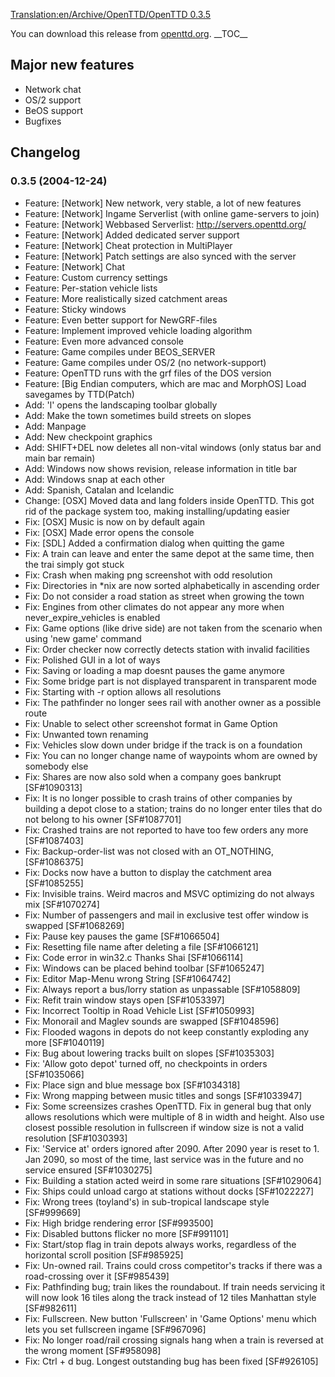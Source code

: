 [[Translation:en/Archive/OpenTTD/OpenTTD 0.3.5]]

{{en/Development/OTTDVersions}}
{{en/Archive/OpenTTD/Release|prev=en/Archive/OpenTTD/OpenTTD 0.3.4|next=en/Archive/OpenTTD/OpenTTD 0.3.6|date=2004-12-24}}

You can download this release from [http://www.openttd.org/download-stable/0.3.5 openttd.org].
__TOC__

==Major new features==
* Network chat
* OS/2 support
* BeOS support
* Bugfixes

==Changelog==
===0.3.5 (2004-12-24)===
* Feature: [Network] New network, very stable, a lot of new features
* Feature: [Network] Ingame Serverlist (with online game-servers to join)
* Feature: [Network] Webbased Serverlist: http://servers.openttd.org/
* Feature: [Network] Added dedicated server support
* Feature: [Network] Cheat protection in MultiPlayer
* Feature: [Network] Patch settings are also synced with the server
* Feature: [Network] Chat
* Feature: Custom currency settings
* Feature: Per-station vehicle lists
* Feature: More realistically sized catchment areas
* Feature: Sticky windows
* Feature: Even better support for NewGRF-files
* Feature: Implement improved vehicle loading algorithm
* Feature: Even more advanced console
* Feature: Game compiles under BEOS_SERVER
* Feature: Game compiles under OS/2 (no network-support)
* Feature: OpenTTD runs with the grf files of the DOS version
* Feature: [Big Endian computers, which are mac and MorphOS] Load savegames by TTD(Patch)
* Add: 'l' opens the landscaping toolbar globally
* Add: Make the town sometimes build streets on slopes
* Add: Manpage
* Add: New checkpoint graphics
* Add: SHIFT+DEL now deletes all non-vital windows (only status bar and main bar remain)
* Add: Windows now shows revision, release information in title bar
* Add: Windows snap at each other
* Add: Spanish, Catalan and Icelandic
* Change: [OSX] Moved data and lang folders inside OpenTTD. This got rid of the package system too, making installing/updating easier
* Fix: [OSX] Music is now on by default again
* Fix: [OSX] Made error opens the console
* Fix: [SDL] Added a confirmation dialog when quitting the game
* Fix: A train can leave and enter the same depot at the same time, then the trai simply got stuck
* Fix: Crash when making png screenshot with odd resolution
* Fix: Directories in *nix are now sorted alphabetically in ascending order
* Fix: Do not consider a road station as street when growing the town
* Fix: Engines from other climates do not appear any more when never_expire_vehicles is enabled
* Fix: Game options (like drive side) are not taken from the scenario when using 'new game' command
* Fix: Order checker now correctly detects station with invalid facilities
* Fix: Polished GUI in a lot of ways
* Fix: Saving or loading a map doesnt pauses the game anymore
* Fix: Some bridge part is not displayed transparent in transparent mode
* Fix: Starting with -r option allows all resolutions
* Fix: The pathfinder no longer sees rail with another owner as a possible route
* Fix: Unable to select other screenshot format in Game Option
* Fix: Unwanted town renaming
* Fix: Vehicles slow down under bridge if the track is on a foundation
* Fix: You can no longer change name of waypoints whom are owned by somebody else
* Fix: Shares are now also sold when a company goes bankrupt [SF#1090313]
* Fix: It is no longer possible to crash trains of other companies by building a depot close to a station; trains do no longer enter tiles that do not belong to his owner [SF#1087701]
* Fix: Crashed trains are not reported to have too few orders any more [SF#1087403]
* Fix: Backup-order-list was not closed with an OT_NOTHING, [SF#1086375]
* Fix: Docks now have a button to display the catchment area [SF#1085255]
* Fix: Invisible trains. Weird macros and MSVC optimizing do not always mix [SF#1070274]
* Fix: Number of passengers and mail in exclusive test offer window is swapped [SF#1068269]
* Fix: Pause key pauses the game [SF#1066504]
* Fix: Resetting file name after deleting a file [SF#1066121]
* Fix: Code error in win32.c Thanks Shai [SF#1066114]
* Fix: Windows can be placed behind toolbar [SF#1065247]
* Fix: Editor Map-Menu wrong String [SF#1064742]
* Fix: Always report a bus/lorry station as unpassable [SF#1058809]
* Fix: Refit train window stays open [SF#1053397]
* Fix: Incorrect Tooltip in Road Vehicle List [SF#1050993]
* Fix: Monorail and Maglev sounds are swapped [SF#1048596]
* Fix: Flooded wagons in depots do not keep constantly exploding any more [SF#1040119]
* Fix: Bug about lowering tracks built on slopes [SF#1035303]
* Fix: 'Allow goto depot' turned off, no checkpoints in orders [SF#1035066]
* Fix: Place sign and blue message box [SF#1034318]
* Fix: Wrong mapping between music titles and songs [SF#1033947]
* Fix: Some screensizes crashes OpenTTD. Fix in general bug that only allows resolutions which were multiple of 8 in width and height. Also use closest possible resolution in fullscreen if window size is not a valid resolution [SF#1030393]
* Fix: 'Service at' orders ignored after 2090. After 2090 year is reset to 1. Jan 2090, so most of the time, last service was in the future and no service ensured [SF#1030275]
* Fix: Building a station acted weird in some rare situations [SF#1029064]
* Fix: Ships could unload cargo at stations without docks [SF#1022227]
* Fix: Wrong trees (toyland's) in sub-tropical landscape style [SF#999669]
* Fix: High bridge rendering error [SF#993500]
* Fix: Disabled buttons flicker no more [SF#991101]
* Fix: Start/stop flag in train depots always works, regardless of the horizontal scroll position [SF#985925]
* Fix: Un-owned rail. Trains could cross competitor's tracks if there was a road-crossing over it [SF#985439]
* Fix: Pathfinding bug; train likes the roundabout. If train needs servicing it will now look 16 tiles along the track instead of 12 tiles Manhattan style [SF#982611]
* Fix: Fullscreen. New button 'Fullscreen' in 'Game Options' menu which lets you set fullscreen ingame [SF#967096]
* Fix: No longer road/rail crossing signals hang when a train is reversed at the wrong moment [SF#958098]
* Fix: Ctrl + d bug. Longest outstanding bug has been fixed [SF#926105]